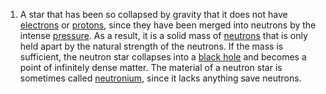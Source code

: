 #A star that has been so collapsed by gravity that it does not have [[electron]]s or [[proton]]s, since they have been merged into neutrons by the intense [[pressure]].  As a result, it is a solid mass of [[neutron]]s that is only held apart by the natural strength of the neutrons.  If the mass is sufficient, the neutron star collapses into a [[black hole]] and becomes a point of infinitely dense matter.  The material of a neutron star is sometimes called [[neutronium]], since it lacks anything save neutrons.